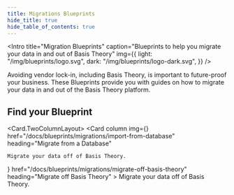 ```yaml
---
title: Migrations Blueprints
hide_title: true
hide_table_of_contents: true
---
```



<Intro
  title="Migration Blueprints"
  caption="Blueprints to help you migrate your data in and out of Basis Theory"
  img={{
    light: "/img/blueprints/logo.svg",
    dark: "/img/blueprints/logo-dark.svg",
  }}
/>

Avoiding vendor lock-in, including Basis Theory, is important to future-proof your business. These Blueprints provide you with guides on how to migrate your data in and out of the Basis Theory platform.

## Find your Blueprint

<Card.TwoColumnLayout>
  <Card
    column
    img={<MigrationIcon />}
    href="/docs/blueprints/migrations/import-from-database"
    heading="Migrate from a Database"
  >
    Migrate your data off of Basis Theory.
  </Card>
  <Card
    column
    img={<MigrationIcon />}
    href="/docs/blueprints/migrations/migrate-off-basis-theory"
    heading="Migrate off Basis Theory"
  >
    Migrate your data off of Basis Theory.
  </Card>
</Card.TwoColumnLayout>
